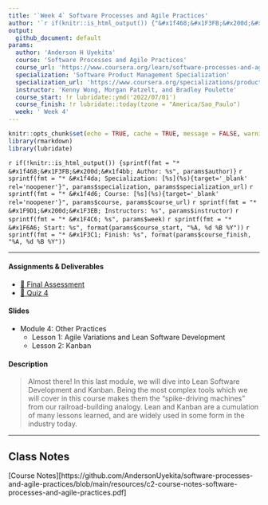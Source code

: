 ```yaml
---
title: '`Week 4` Software Processes and Agile Practices'
author: '`r if(knitr::is_html_output()) {"&#x1f468;&#x1F3FB;&#x200d;&#x1f4bb; Anderson H Uyekita"} else {NULL}`'
output:
  github_document: default
params:
  author: 'Anderson H Uyekita'
  course: 'Software Processes and Agile Practices'
  course_url: 'https://www.coursera.org/learn/software-processes-and-agile-practices'
  specialization: 'Software Product Management Specialization'
  specialization_url: 'https://www.coursera.org/specializations/product-management'
  instructor: 'Kenny Wong, Morgan Patzelt, and Bradley Poulette'
  course_start: !r lubridate::ymd('2022/07/01')
  course_finish: !r lubridate::today(tzone = "America/Sao_Paulo")
  week: ' Week 4'
---
```


```r
knitr::opts_chunk$set(echo = TRUE, cache = TRUE, message = FALSE, warning = FALSE)
library(rmarkdown)
library(lubridate)
```

`r if(!knitr::is_html_output()) {sprintf(fmt = "* &#x1f468;&#x1F3FB;&#x200d;&#x1f4bb; Author: %s", params$author)}`
`r sprintf(fmt = "* &#x1f4da; Specialization: [%s](%s){target='_blank' rel='noopener'}", params$specialization, params$specialization_url)`
`r sprintf(fmt = "* &#x1f4d6; Course: [%s](%s){target='_blank' rel='noopener'}", params$course, params$course_url)`
    `r sprintf(fmt = "* &#x1F9D1;&#x200d;&#x1F3EB; Instructors: %s", params$instructor)`
`r sprintf(fmt = "* &#x1F4C6; %s", params$week)`
    `r sprintf(fmt = "* &#x1F6A6; Start: %s", format(params$course_start, "%A, %d %B %Y"))`
    `r sprintf(fmt = "* &#x1F3C1; Finish: %s", format(params$course_finish, "%A, %d %B %Y"))`

--------------------------------------------------------------------------------

#### Assignments & Deliverables

* [&#x1F680; Final Assessment](https://github.com/AndersonUyekita/final-assessment_software-processes-and-agile-practices)
* [&#x1F4DD; Quiz 4](./quiz-4_software-processes-and-agile-practices.md)

#### Slides

* Module 4: Other Practices
    * Lesson 1: Agile Variations and Lean Software Development
    * Lesson 2: Kanban

#### Description

> Almost there! In this last module, we will dive into Lean Software Development and Kanban. Being the most complex tools which we will cover in this course makes them the “spike-driving machines” from our railroad-building analogy. Lean and Kanban are a cumulation of many lessons learned, and are widely used in some form in the industry today.

--------------------------------------------------------------------------------

## Class Notes

[Course Notes][https://github.com/AndersonUyekita/software-processes-and-agile-practices/blob/main/resources/c2-course-notes-software-processes-and-agile-practices.pdf]